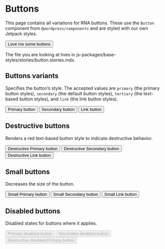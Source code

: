 
<Meta title="Components/Buttons" component="Jetpack Buttons" />

# Buttons

This page contains all variations for RNA buttons. These use the `Button` component from `@wordpress/components` and are styled with our own Jetpack styles.

<Story name="Example button">
	<Button variant="primary" href="https://jetpack.com/" target="_blank">
		Love me some buttons
	</Button>
</Story>

The file you are looking at lives in js-packages/base-styles/stories/button.stories.mdx.

## Buttons variants

Specifies the button’s style. The accepted values are `primary` (the primary button styles), `secondary` (the default button styles), `tertiary` (the text-based button styles), and `link` (the link button styles).

<Canvas>
	<Story name="Primary button">
		<Button variant="primary" href="#">
			Primary button
		</Button>
	</Story>
</Canvas>

<Canvas>
	<Story name="Secondary button">
		<Button variant="secondary" href="#">
			Secondary button
		</Button>
	</Story>
</Canvas>

<Canvas>
	<Story name="Link button">
		<Button variant="link" href="#">
			Link button
		</Button>
	</Story>
</Canvas>

## Destructive buttons

Renders a red text-based button style to indicate destructive behavior.

<Canvas>
	<Story name="Destructive Primary button">
		<Button
			variant="primary"
			isDestructive
			href="#"
		>
			Destructive Primary button
		</Button>
	</Story>
</Canvas>

<Canvas>
	<Story name="Destructive Secondary button">
		<Button
			variant="secondary"
			isDestructive
			href="#"
		>
			Destructive Secondary button
		</Button>
	</Story>
</Canvas>

<Canvas>
	<Story name="Destructive Link button">
		<Button
			variant="link"
			isDestructive
			href="#"
		>
			Destructive Link button
		</Button>
	</Story>
</Canvas>

## Small buttons

Decreases the size of the button.

<Canvas>
	<Story name="Small Primary button">
		<Button
			variant="primary"
			isSmall="true"
			href="#"
		>
			Small Primary button
		</Button>
	</Story>
</Canvas>

<Canvas>
	<Story name="Small Secondary button">
		<Button
			variant="secondary"
			isSmall="true"
			href="#"
		>
			Small Secondary button
		</Button>
	</Story>
</Canvas>

<Canvas>
	<Story name="Small Link button">
		<Button
			variant="link"
			isSmall="true"
			href="#"
		>
			Small Link button
		</Button>
	</Story>
</Canvas>

## Disabled buttons

Disabled states for buttons where it applies.

<Canvas>
	<Story name="Primary disabled button">
		<Button
			variant="primary"
			disabled="true"
			href="#"
		>
			Primary  disabled button
		</Button>
	</Story>
</Canvas>

<Canvas>
	<Story name="Secondary disabled button">
		<Button
			variant="secondary"
			disabled="true"
			href="#"
		>
			Secondary disabled button
		</Button>
	</Story>
</Canvas>

<Canvas>
	<Story name="Destructive disabled Primary button">
		<Button
			variant="primary"
			isDestructive
			disabled
			href="#"
		>
			Destructive disabled Primary button
		</Button>
	</Story>
</Canvas>
